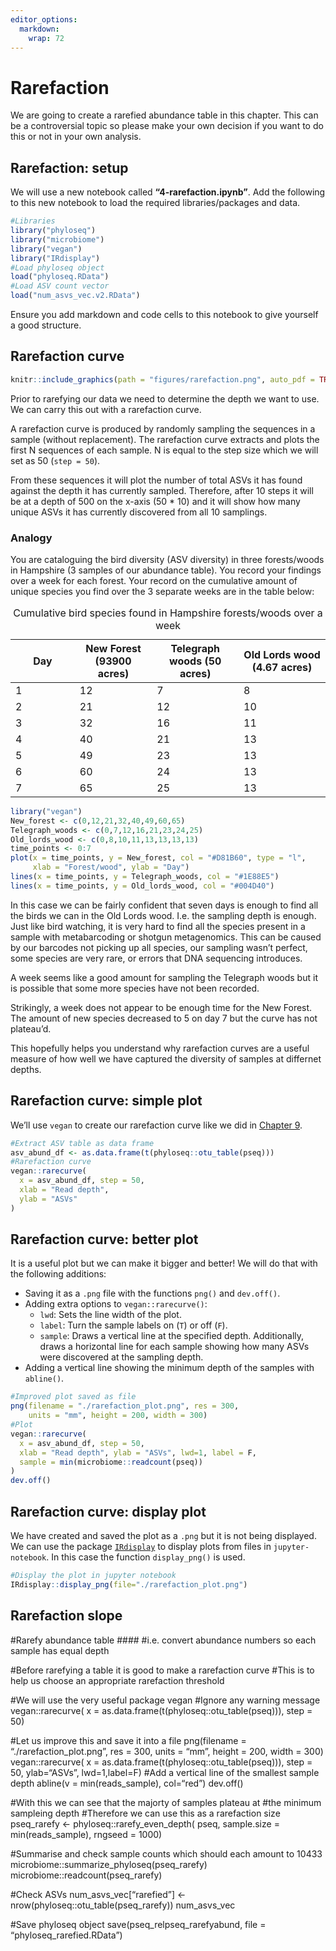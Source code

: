 ```yaml
---
editor_options: 
  markdown: 
    wrap: 72
---
```


# Rarefaction {#rarefaction_chap}

We are going to create a rarefied abundance table in this chapter. This
can be a controversial topic so please make your own decision if you
want to do this or not in your own analysis.

## Rarefaction: setup

We will use a new notebook called **"4-rarefaction.ipynb"**. Add the
following to this new notebook to load the required libraries/packages
and data.

```r
#Libraries
library("phyloseq")
library("microbiome")
library("vegan")
library("IRdisplay")
#Load phyloseq object
load("phyloseq.RData")
#Load ASV count vector
load("num_asvs_vec.v2.RData")
```

Ensure you add markdown and code cells to this notebook to give yourself
a good structure.

## Rarefaction curve

```r
knitr::include_graphics(path = "figures/rarefaction.png", auto_pdf = TRUE)
```

Prior to rarefying our data we need to determine the depth we want to
use. We can carry this out with a rarefaction curve.

A rarefaction curve is produced by randomly sampling the sequences in a
sample (without replacement). The rarefaction curve extracts and plots
the first N sequences of each sample. N is equal to the step size which
we will set as 50 (`step = 50`).

From these sequences it will plot the number of total ASVs it has found
against the depth it has currently sampled. Therefore, after 10 steps it
will be at a depth of 500 on the x-axis (50 \* 10) and it will show how
many unique ASVs it has currently discovered from all 10 samplings.

### Analogy

You are cataloguing the bird diversity (ASV diversity) in three forests/woods
in Hampshire (3 samples of our abundance table). You record your
findings over a week for each forest. Your record on the cumulative
amount of unique species you find over the 3 separate weeks are in the
table below:

| Day | New Forest (93900 acres) | Telegraph woods (50 acres) | Old Lords wood (4.67 acres) |
|---------------|------------------|--------------------|--------------------|
| 1   | 12                       | 7                          | 8                           |
| 2   | 21                       | 12                         | 10                          |
| 3   | 32                       | 16                         | 11                          |
| 4   | 40                       | 21                         | 13                          |
| 5   | 49                       | 23                         | 13                          |
| 6   | 60                       | 24                         | 13                          |
| 7   | 65                       | 25                         | 13                          |

: Cumulative bird species found in Hampshire forests/woods over a week


```r
library("vegan")
New_forest <- c(0,12,21,32,40,49,60,65)
Telegraph_woods <- c(0,7,12,16,21,23,24,25)
Old_lords_wood <- c(0,8,10,11,13,13,13,13)
time_points <- 0:7
plot(x = time_points, y = New_forest, col = "#D81B60", type = "l",
     xlab = "Forest/wood", ylab = "Day")
lines(x = time_points, y = Telegraph_woods, col = "#1E88E5")
lines(x = time_points, y = Old_lords_wood, col = "#004D40")
```

In this case we can be fairly confident that seven days is enough to find all the birds we can in the Old Lords wood. 
I.e. the sampling depth is enough. 
Just like bird watching, it is very hard to find all the species present in a sample with metabarcoding or shotgun metagenomics. 
This can be caused by our barcodes not picking up all species, our sampling wasn't perfect, some species are very rare, or errors that DNA sequencing introduces.

A week seems like a good amount for sampling the Telegraph woods but it is possible that some more species have not been recorded. 

Strikingly, a week does not appear to be enough time for the New Forest. The amount of new species decreased to 5 on day 7 but the curve has not plateau'd.

This hopefully helps you understand why rarefaction curves are a useful measure of how well we have captured the diversity of samples at differnet depths. 

## Rarefaction curve: simple plot

We'll use `vegan` to create our rarefaction curve like we did in
[Chapter 9](#chap9rarefaction).

```r
#Extract ASV table as data frame
asv_abund_df <- as.data.frame(t(phyloseq::otu_table(pseq)))
#Rarefaction curve
vegan::rarecurve(
  x = asv_abund_df, step = 50,
  xlab = "Read depth",
  ylab = "ASVs"
)
```

## Rarefaction curve: better plot

It is a useful plot but we can make it bigger and better! We will do
that with the following additions:

-   Saving it as a `.png` file with the functions `png()` and
    `dev.off()`.
-   Adding extra options to `vegan::rarecurve()`:
    -   `lwd`: Sets the line width of the plot.
    -   `label`: Turn the sample labels on (`T`) or off (`F`).
    -   `sample`: Draws a vertical line at the specified depth.
        Additionally, draws a horizontal line for each sample showing
        how many ASVs were discovered at the sampling depth.
-   Adding a vertical line showing the minimum depth of the samples with
    `abline()`.

```r
#Improved plot saved as file
png(filename = "./rarefaction_plot.png", res = 300,
    units = "mm", height = 200, width = 300)
#Plot
vegan::rarecurve(
  x = asv_abund_df, step = 50,
  xlab = "Read depth", ylab = "ASVs", lwd=1, label = F,
  sample = min(microbiome::readcount(pseq))
)
dev.off()
```

## Rarefaction curve: display plot

We have created and saved the plot as a `.png` but it is not being
displayed. We can use the package
[`IRdisplay`](https://github.com/IRkernel/IRdisplay) to display plots
from files in `jupyter-notebook`. In this case the function
`display_png()` is used.

```r
#Display the plot in jupyter notebook
IRdisplay::display_png(file="./rarefaction_plot.png")
```

## Rarefaction slope

#Rarefy abundance table \#### #i.e. convert abundance numbers so each
sample has equal depth

#Before rarefying a table it is good to make a rarefaction curve #This
is to help us choose an appropriate rarefaction threshold

#We will use the very useful package vegan #Ignore any warning message
vegan::rarecurve( x = as.data.frame(t(phyloseq::otu_table(pseq))), step
= 50)

#Let us improve this and save it into a file png(filename =
"./rarefaction_plot.png", res = 300, units = "mm", height = 200, width =
300) vegan::rarecurve( x = as.data.frame(t(phyloseq::otu_table(pseq))),
step = 50, ylab="ASVs", lwd=1,label=F) #Add a vertical line of the
smallest sample depth abline(v = min(reads_sample), col="red") dev.off()

#With this we can see that the majorty of samples plateau at #the
minimum sampleing depth #Therefore we can use this as a rarefaction size
pseq_rarefy \<- phyloseq::rarefy_even_depth( pseq, sample.size =
min(reads_sample), rngseed = 1000)

#Summarise and check sample counts which should each amount to 10433
microbiome::summarize_phyloseq(pseq_rarefy)
microbiome::readcount(pseq_rarefy)

#Check ASVs num_asvs_vec["rarefied"] \<-
nrow(phyloseq::otu_table(pseq_rarefy)) num_asvs_vec

#Save phyloseq object save(pseq_relpseq_rarefyabund, file =
"phyloseq_rarefied.RData")

